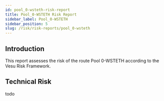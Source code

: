 ```yaml
---
id: pool_0-wsteth-risk-report
title: Pool_0-WSTETH Risk Report
sidebar_label: Pool_0-WSTETH
sidebar_position: 5
slug: /risk/risk-reports/pool_0-wsteth
---
```



## Introduction

This report assesses the risk of the route Pool 0-WSTETH according to the Vesu Risk Framework.

## Technical Risk

todo